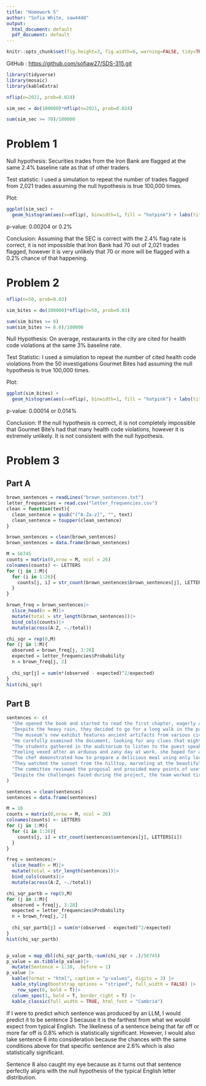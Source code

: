 ```yaml
---
title: "Homework 5"
author: "Sofia White, saw4448"
output:
  html_document: default
  pdf_document: default
---
```


```r
knitr::opts_chunk$set(fig.height=3, fig.width=6, warning=FALSE, tidy=TRUE, tidy.opts=list(width.cutoff=60))

```

GitHub : <https://github.com/sofiaw27/SDS-315.git>

```r
library(tidyverse)
library(mosaic)
library(kableExtra)
```

```r
nflip(n=2021, prob=0.024)

sim_sec = do(100000)*nflip(n=2021, prob=0.024)

sum(sim_sec >= 70)/100000
```

# Problem 1

Null hypothesis: Securities trades from the Iron Bank are flagged at the same 2.4% baseline rate as that of other traders.

Test statistic: I used a simulation to repeat the number of trades flagged from 2,021 trades assuming the null hypothesis is true 100,000 times.

Plot:

```r
ggplot(sim_sec) + 
  geom_histogram(aes(x=nflip), binwidth=1, fill = "hotpink") + labs(title = "Distribution of Trades Flagged", x = "Trades Flagged")
```

p-value: 0.00204 or 0.2%

Conclusion: Assuming that the SEC is correct with the 2.4% flag rate is correct, it is not impossible that Iron Bank had 70 out of 2,021 trades flagged, however it is very unlikely that 70 or more will be flagged with a 0.2% chance of that happening.

# Problem 2

```r
nflip(n=50, prob=0.03)

sim_bites = do(100000)*nflip(n=50, prob=0.03)

sum(sim_bites >= 8)
sum(sim_bites >= 8.0)/100000

```

Null Hypothesis: On average, restaurants in the city are cited for health code violations at the same 3% baseline rate.

Test Statistic: I used a simulation to repeat the number of cited health code violations from the 50 investigations Gourmet Bites had assuming the null hypothesis is true 100,000 times.

Plot:

```r
ggplot(sim_bites) + 
  geom_histogram(aes(x=nflip), binwidth=1, fill = "hotpink") + labs(title = "Distribution of Health Code Violations", x = "Violations")
```

p-value: 0.00014 or 0.014%

Conclusion: If the null hypothesis is correct, it is not completely impossible that Gourmet Bite's had that many health code violations, however it is extremely unlikely. It is not consistent with the null hypothesis.

# Problem 3

## Part A

```r
brown_sentences = readLines("brown_sentences.txt")
letter_frequencies = read.csv("letter_frequencies.csv")
clean = function(text){
  clean_sentence = gsub("[^A-Za-z]", "", text)
  clean_sentence = toupper(clean_sentence)
}

brown_sentences = clean(brown_sentences)
brown_sentences = data.frame(brown_sentences)

M = 56745
counts = matrix(0,nrow = M, ncol = 26)
colnames(counts) <- LETTERS
for (j in 1:M){
  for (i in 1:26){
    counts[j, i] = str_count(brown_sentences$brown_sentences[j], LETTERS[i])
  }
} 

brown_freq = brown_sentences|>
  slice_head(n = M)|>
  mutate(total = str_length(brown_sentences))|>
  bind_cols(counts)|>
  mutate(across(A:Z, ~./total))

chi_sqr = rep(0,M) 
for (j in 1:M){
  observed = brown_freq[j, 3:28]
  expected = letter_frequencies$Probability
  n = brown_freq[j, 2]
  
  chi_sqr[j] = sum(n*(observed - expected)^2/expected)
}
hist(chi_sqr)


```

## Part B

```r
sentences <- c(
  "She opened the book and started to read the first chapter, eagerly anticipating what might come next.",
  "Despite the heavy rain, they decided to go for a long walk in the park, crossing the main avenue by the fountain in the center.",
  "The museum’s new exhibit features ancient artifacts from various civilizations around the world.",
  "He carefully examined the document, looking for any clues that might help solve the mystery.",
  "The students gathered in the auditorium to listen to the guest speaker’s inspiring lecture.",
  "Feeling vexed after an arduous and zany day at work, she hoped for a peaceful and quiet evening at home, cozying up after a quick dinner with some TV, or maybe a book on her upcoming visit to Auckland.",
  "The chef demonstrated how to prepare a delicious meal using only locally sourced ingredients, focusing mainly on some excellent dinner recipes from Spain.",
  "They watched the sunset from the hilltop, marveling at the beautiful array of colors in the sky.",
  "The committee reviewed the proposal and provided many points of useful feedback to improve the project’s effectiveness.",
  "Despite the challenges faced during the project, the team worked tirelessly to ensure its successful completion, resulting in a product that exceeded everyone’s expectations"
)

sentences = clean(sentences)
sentences = data.frame(sentences)

M = 10
counts = matrix(0,nrow = M, ncol = 26)
colnames(counts) <- LETTERS
for (j in 1:M){
  for (i in 1:26){
    counts[j, i] = str_count(sentences$sentences[j], LETTERS[i])
  }
} 

freq = sentences|>
  slice_head(n = M)|>
  mutate(total = str_length(sentences))|>
  bind_cols(counts)|>
  mutate(across(A:Z, ~./total))

chi_sqr_partb = rep(0,M) 
for (j in 1:M){
  observed = freq[j, 3:28]
  expected = letter_frequencies$Probability
  n = brown_freq[j, 2]
  
  chi_sqr_partb[j] = sum(n*(observed - expected)^2/expected)
}
hist(chi_sqr_partb)


p_value = map_dbl(chi_sqr_partb,~sum(chi_sqr > .)/56745)
p_value = as.tibble(p_value)|>
  mutate(Sentence = 1:10, .before = 1)
p_value |>
  kable(format = "html", caption = "p-values", digits = 3) |>
  kable_styling(bootstrap_options = "striped", full_width = FALSE) |>
    row_spec(0, bold = T)|>
  column_spec(1, bold = T, border_right = T) |>
  kable_classic(full_width = TRUE, html_font = "Cambria")
```

If I were to predict which sentence was produced by an LLM, I would predict it to be sentence 3 because it is the farthest from what we would expect from typical English. The likeliness of a sentence being that far off or more far off is 0.8% which is statistically significant. However, I would also take sentence 6 into consideration because the chances with the same conditions above for that specific sentence are 2.6% which is also statistically significant.

Sentence 8 also caught my eye because as it turns out that sentence perfectly aligns with the null hypothesis of the typical English letter distribution.

